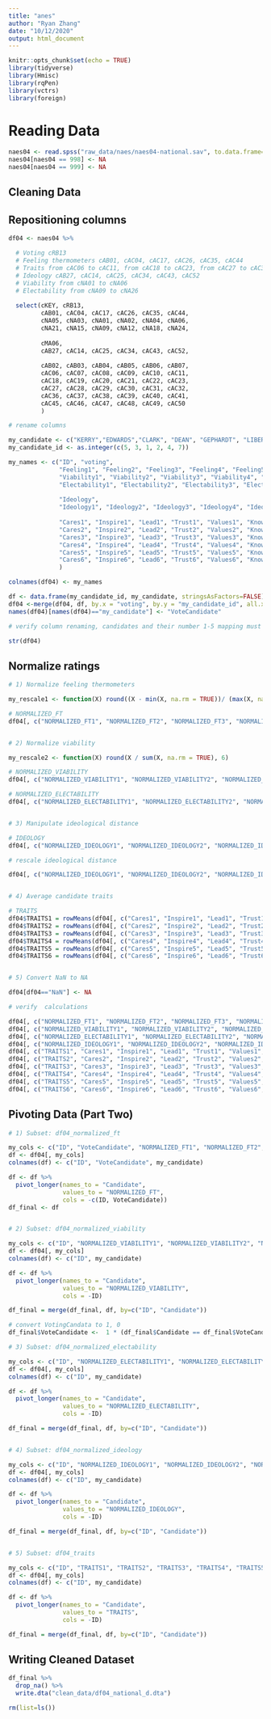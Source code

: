 ```yaml
---
title: "anes"
author: "Ryan Zhang"
date: "10/12/2020"
output: html_document
---
```


```r

knitr::opts_chunk$set(echo = TRUE)
library(tidyverse)
library(Hmisc)
library(rqPen)
library(vctrs)
library(foreign)

```


# Reading Data

```r

naes04 <- read.spss("raw_data/naes/naes04-national.sav", to.data.frame=TRUE, use.value.labels=FALSE)
naes04[naes04 == 998] <- NA
naes04[naes04 == 999] <- NA

```


## Cleaning Data

## Repositioning columns  

```r

df04 <- naes04 %>%

  # Voting cRB13
  # Feeling thermometers cAB01, cAC04, cAC17, cAC26, cAC35, cAC44
  # Traits from cAC06 to cAC11, from cAC18 to cAC23, from cAC27 to cAC32, from cAC36 to cAC41, from cAC45 to cAC50
  # Ideology cAB27, cAC14, cAC25, cAC34, cAC43, cAC52
  # Viability from cNA01 to cNA06
  # Electability from cNA09 to cNA26
  
  select(cKEY, cRB13, 
         cAB01, cAC04, cAC17, cAC26, cAC35, cAC44,
         cNA05, cNA03, cNA01, cNA02, cNA04, cNA06,
         cNA21, cNA15, cNA09, cNA12, cNA18, cNA24,
         
         cMA06, 
         cAB27, cAC14, cAC25, cAC34, cAC43, cAC52,
         
         cAB02, cAB03, cAB04, cAB05, cAB06, cAB07, 
         cAC06, cAC07, cAC08, cAC09, cAC10, cAC11,
         cAC18, cAC19, cAC20, cAC21, cAC22, cAC23,
         cAC27, cAC28, cAC29, cAC30, cAC31, cAC32,
         cAC36, cAC37, cAC38, cAC39, cAC40, cAC41,
         cAC45, cAC46, cAC47, cAC48, cAC49, cAC50
         )

# rename columns

my_candidate <- c("KERRY","EDWARDS","CLARK", "DEAN", "GEPHARDT", "LIBERMAN")
my_candidate_id <- as.integer(c(5, 3, 1, 2, 4, 7))

my_names <- c("ID", "voting", 
              "Feeling1", "Feeling2", "Feeling3", "Feeling4", "Feeling5", "Feeling6",
              "Viability1", "Viability2", "Viability3", "Viability4", "Viability5", "Viability6",
              "Electability1", "Electability2", "Electability3", "Electability4", "Electability5", "Electability6",
              
              "Ideology", 
              "Ideology1", "Ideology2", "Ideology3", "Ideology4", "Ideology5", "Ideology6",
              
              "Cares1", "Inspire1", "Lead1", "Trust1", "Values1", "Know1",
              "Cares2", "Inspire2", "Lead2", "Trust2", "Values2", "Know2",
              "Cares3", "Inspire3", "Lead3", "Trust3", "Values3", "Know3",
              "Cares4", "Inspire4", "Lead4", "Trust4", "Values4", "Know4",
              "Cares5", "Inspire5", "Lead5", "Trust5", "Values5", "Know5",
              "Cares6", "Inspire6", "Lead6", "Trust6", "Values6", "Know6"
              )

colnames(df04) <- my_names

```


```r

df <- data.frame(my_candidate_id, my_candidate, stringsAsFactors=FALSE)
df04 <-merge(df04, df, by.x = "voting", by.y = "my_candidate_id", all.x=TRUE)
names(df04)[names(df04)=="my_candidate"] <- "VoteCandidate"

```


```r

# verify column renaming, candidates and their number 1-5 mapping must be correct.

str(df04)

```


## Normalize ratings

```r

# 1) Normalize feeling thermometers

my_rescale1 <- function(X) round((X - min(X, na.rm = TRUE))/ (max(X, na.rm = TRUE) - min(X, na.rm = TRUE)), 6)

# NORMALIZED_FT
df04[, c("NORMALIZED_FT1", "NORMALIZED_FT2", "NORMALIZED_FT3", "NORMALIZED_FT4", "NORMALIZED_FT5", "NORMALIZED_FT6")] <- t(apply(df04[, c("Feeling1", "Feeling2", "Feeling3", "Feeling4", "Feeling5", "Feeling6")], MARGIN = 1, FUN = my_rescale1))


# 2) Normalize viability

my_rescale2 <- function(X) round(X / sum(X, na.rm = TRUE), 6)

# NORMALIZED_VIABILITY
df04[, c("NORMALIZED_VIABILITY1", "NORMALIZED_VIABILITY2", "NORMALIZED_VIABILITY3", "NORMALIZED_VIABILITY4", "NORMALIZED_VIABILITY5", "NORMALIZED_VIABILITY6")] <- t(apply(df04[, c("Viability1", "Viability2", "Viability3", "Viability4", "Viability5", "Viability6")], MARGIN = 1, FUN = my_rescale2))

# NORMALIZED_ELECTABILITY 
df04[, c("NORMALIZED_ELECTABILITY1", "NORMALIZED_ELECTABILITY2", "NORMALIZED_ELECTABILITY3", "NORMALIZED_ELECTABILITY4", "NORMALIZED_ELECTABILITY5", "NORMALIZED_ELECTABILITY6")] <- t(apply(df04[, c("Electability1", "Electability2", "Electability3", "Electability4", "Electability5", "Electability6")], MARGIN = 1, FUN = my_rescale2))


# 3) Manipulate ideological distance

# IDEOLOGY
df04[, c("NORMALIZED_IDEOLOGY1", "NORMALIZED_IDEOLOGY2", "NORMALIZED_IDEOLOGY3", "NORMALIZED_IDEOLOGY4", "NORMALIZED_IDEOLOGY5", "NORMALIZED_IDEOLOGY6")] <- square(df04[, c("Ideology1", "Ideology2", "Ideology3", "Ideology4", "Ideology5", "Ideology6")] - df04[, "Ideology"])

# rescale ideological distance

df04[, c("NORMALIZED_IDEOLOGY1", "NORMALIZED_IDEOLOGY2", "NORMALIZED_IDEOLOGY3", "NORMALIZED_IDEOLOGY4", "NORMALIZED_IDEOLOGY5", "NORMALIZED_IDEOLOGY6")] <- t(apply(df04[, c("NORMALIZED_IDEOLOGY1", "NORMALIZED_IDEOLOGY2", "NORMALIZED_IDEOLOGY3", "NORMALIZED_IDEOLOGY4", "NORMALIZED_IDEOLOGY5", "NORMALIZED_IDEOLOGY6")], MARGIN = 1, FUN = my_rescale1))


# 4) Average candidate traits

# TRAITS
df04$TRAITS1 = rowMeans(df04[, c("Cares1", "Inspire1", "Lead1", "Trust1", "Values1", "Know1")], na.rm = TRUE) / 10
df04$TRAITS2 = rowMeans(df04[, c("Cares2", "Inspire2", "Lead2", "Trust2", "Values2", "Know2")], na.rm = TRUE) / 10
df04$TRAITS3 = rowMeans(df04[, c("Cares3", "Inspire3", "Lead3", "Trust3", "Values3", "Know3")], na.rm = TRUE) / 10
df04$TRAITS4 = rowMeans(df04[, c("Cares4", "Inspire4", "Lead4", "Trust4", "Values4", "Know4")], na.rm = TRUE) / 10
df04$TRAITS5 = rowMeans(df04[, c("Cares5", "Inspire5", "Lead5", "Trust5", "Values5", "Know5")], na.rm = TRUE) / 10
df04$TRAITS6 = rowMeans(df04[, c("Cares6", "Inspire6", "Lead6", "Trust6", "Values6", "Know6")], na.rm = TRUE) / 10


# 5) Convert NaN to NA

df04[df04=="NaN"] <- NA

```
 
 
```r

# verify  calculations

df04[, c("NORMALIZED_FT1", "NORMALIZED_FT2", "NORMALIZED_FT3", "NORMALIZED_FT4", "NORMALIZED_FT5", "NORMALIZED_FT6", "Feeling1", "Feeling2", "Feeling3", "Feeling4", "Feeling5", "Feeling6")]
df04[, c("NORMALIZED_VIABILITY1", "NORMALIZED_VIABILITY2", "NORMALIZED_VIABILITY3", "NORMALIZED_VIABILITY4", "NORMALIZED_VIABILITY5", "NORMALIZED_VIABILITY6", "Viability1", "Viability2", "Viability3", "Viability4", "Viability5", "Viability6")]
df04[, c("NORMALIZED_ELECTABILITY1", "NORMALIZED_ELECTABILITY2", "NORMALIZED_ELECTABILITY3", "NORMALIZED_ELECTABILITY4", "NORMALIZED_ELECTABILITY5", "NORMALIZED_ELECTABILITY6", "Electability1", "Electability2", "Electability3", "Electability4", "Electability5", "Electability6")]
df04[, c("NORMALIZED_IDEOLOGY1", "NORMALIZED_IDEOLOGY2", "NORMALIZED_IDEOLOGY3", "NORMALIZED_IDEOLOGY4", "NORMALIZED_IDEOLOGY5", "NORMALIZED_IDEOLOGY6", "Ideology1", "Ideology2", "Ideology3", "Ideology4", "Ideology5", "Ideology6")]
df04[, c("TRAITS1", "Cares1", "Inspire1", "Lead1", "Trust1", "Values1", "Know1")]
df04[, c("TRAITS2", "Cares2", "Inspire2", "Lead2", "Trust2", "Values2", "Know2")]
df04[, c("TRAITS3", "Cares3", "Inspire3", "Lead3", "Trust3", "Values3", "Know3")]
df04[, c("TRAITS4", "Cares4", "Inspire4", "Lead4", "Trust4", "Values4", "Know4")]
df04[, c("TRAITS5", "Cares5", "Inspire5", "Lead5", "Trust5", "Values5", "Know5")]
df04[, c("TRAITS6", "Cares6", "Inspire6", "Lead6", "Trust6", "Values6", "Know6")]

```
 
 
## Pivoting Data (Part Two)

```r

# 1) Subset: df04_normalized_ft

my_cols <- c("ID", "VoteCandidate", "NORMALIZED_FT1", "NORMALIZED_FT2", "NORMALIZED_FT3", "NORMALIZED_FT4", "NORMALIZED_FT5", "NORMALIZED_FT6")
df <- df04[, my_cols]
colnames(df) <- c("ID", "VoteCandidate", my_candidate)

df <- df %>%
  pivot_longer(names_to = "Candidate", 
               values_to = "NORMALIZED_FT", 
               cols = -c(ID, VoteCandidate))
df_final <- df


# 2) Subset: df04_normalized_viability

my_cols <- c("ID", "NORMALIZED_VIABILITY1", "NORMALIZED_VIABILITY2", "NORMALIZED_VIABILITY3", "NORMALIZED_VIABILITY4", "NORMALIZED_VIABILITY5", "NORMALIZED_VIABILITY6")
df <- df04[, my_cols]
colnames(df) <- c("ID", my_candidate)

df <- df %>%
  pivot_longer(names_to = "Candidate", 
               values_to = "NORMALIZED_VIABILITY", 
               cols = -ID)

df_final = merge(df_final, df, by=c("ID", "Candidate"))

# convert VotingCandata to 1, 0
df_final$VoteCandidate <-  1 * (df_final$Candidate == df_final$VoteCandidate)

# 3) Subset: df04_normalized_electability

my_cols <- c("ID", "NORMALIZED_ELECTABILITY1", "NORMALIZED_ELECTABILITY2", "NORMALIZED_ELECTABILITY3", "NORMALIZED_ELECTABILITY4", "NORMALIZED_ELECTABILITY5", "NORMALIZED_ELECTABILITY6")
df <- df04[, my_cols]
colnames(df) <- c("ID", my_candidate)

df <- df %>%
  pivot_longer(names_to = "Candidate", 
               values_to = "NORMALIZED_ELECTABILITY", 
               cols = -ID)

df_final = merge(df_final, df, by=c("ID", "Candidate"))


# 4) Subset: df04_normalized_ideology

my_cols <- c("ID", "NORMALIZED_IDEOLOGY1", "NORMALIZED_IDEOLOGY2", "NORMALIZED_IDEOLOGY3", "NORMALIZED_IDEOLOGY4", "NORMALIZED_IDEOLOGY5", "NORMALIZED_IDEOLOGY6")
df <- df04[, my_cols]
colnames(df) <- c("ID", my_candidate)

df <- df %>%
  pivot_longer(names_to = "Candidate", 
               values_to = "NORMALIZED_IDEOLOGY", 
               cols = -ID)

df_final = merge(df_final, df, by=c("ID", "Candidate"))


# 5) Subset: df04_traits

my_cols <- c("ID", "TRAITS1", "TRAITS2", "TRAITS3", "TRAITS4", "TRAITS5", "TRAITS6")
df <- df04[, my_cols]
colnames(df) <- c("ID", my_candidate)

df <- df %>%
  pivot_longer(names_to = "Candidate", 
               values_to = "TRAITS", 
               cols = -ID)

df_final = merge(df_final, df, by=c("ID", "Candidate"))

```


## Writing Cleaned Dataset

```r

df_final %>%
  drop_na() %>%
  write.dta("clean_data/df04_national_d.dta")

```


```r

rm(list=ls())

```

